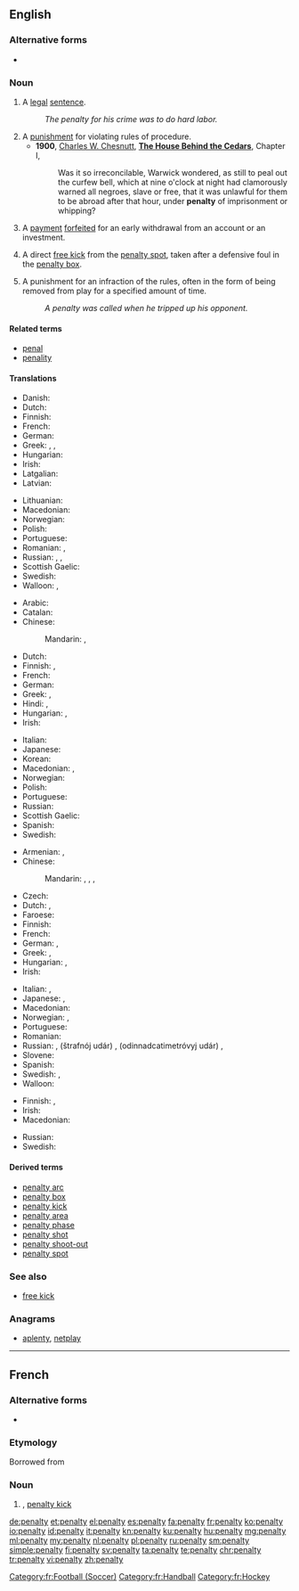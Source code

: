 {{also|pénalty}}
==English==
{{wikipedia}}

===Alternative forms===
* {{l|en|pœnalty}} {{qualifier|archaic}}

===Noun===
{{en-noun|penalties}}

# A [[legal]] [[sentence]].
#: ''The penalty for his crime was to do hard labor.''
# A [[punishment]] for violating rules of procedure.
#* '''1900''', [[w:Charles W. Chesnutt|Charles W. Chesnutt]], '''[[w:The House Behind the Cedars|The House Behind the Cedars]]''', Chapter I,
#*: Was it so irreconcilable, Warwick wondered, as still to peal out the curfew bell, which at nine o'clock at night had clamorously warned all negroes, slave or free, that it was unlawful for them to be abroad after that hour, under '''penalty''' of imprisonment or whipping?
# {{context|finance|lang=en}} A [[payment]] [[forfeit]]ed for an early withdrawal from an account or an investment.
# {{context|football|lang=en}} A direct [[free kick]] from the [[penalty spot]], taken after a defensive foul in the [[penalty box]].
# {{context|ice hockey|lang=en}} A punishment for an infraction of the rules, often in the form of being removed from play for a specified amount of time.
#: ''A penalty was called when he tripped up his opponent.''

====Related terms====
* [[penal]]
* [[penality]] {{qualifier|rare}}

====Translations====
{{trans-top|legal sentence}}
* Danish: {{t|da|straf|c}}
* Dutch: {{t+|nl|straf|f}}
* Finnish: {{t+|fi|rangaistus}}
* French: {{t|fr|penalisation|f}}
* German: {{t+|de|Strafe|f}}
* Greek: {{t+|el|κύρωση|f|tr=círosi|sc=Grek}}, {{t+|el|ποινή|f|tr=piní|sc=Grek}}, {{t+|el|τιμωρία|f|tr=timoría|sc=Grek}}
* Hungarian: {{t+|hu|büntetés}}
* Irish: {{t+|ga|pionós|m}}
* Latgalian: {{t|ltg|struope|f}}
* Latvian: {{t|lv|sods|m}}
{{trans-mid}}
* Lithuanian: {{t|lt|bausmė}}
* Macedonian: {{t|mk|казна|f|tr=kázna|sc=Cyrl}}
* Norwegian: {{t|no|straff|m|f}}
* Polish: {{t+|pl|kara|f}}
* Portuguese: {{t+|pt|pena|f}}
* Romanian: {{t+|ro|penalizare|f}}, {{t+|ro|pedeapsă|f}}
* Russian: {{t+|ru|наказание|n|tr=nakazánije}}, {{t+|ru|взыскание|n|tr=vzyskánije}}, {{t+|ru|штраф|m|tr=štraf}}
* Scottish Gaelic: {{t|gd|peanas|m}}
* Swedish: {{t+|sv|straff|n}}
* Walloon: {{t+|wa|poenne|f}}, {{t|wa|poenålté|f}}
{{trans-bottom}}

{{trans-top|punishment for violating rules of procedure}}
* Arabic: {{t|ar|جزاء|m|tr=jazāʾ|sc=Arab}}
* Catalan: {{t+|ca|càstig|m}}
* Chinese:
*: Mandarin: {{t+|cmn|懲罰}}, {{t+|cmn|惩罚|tr=chéngfá}}
* Dutch: {{t+|nl|straf|f}}
* Finnish: {{t+|fi|sopimussakko}}, {{t|fi|sopimuskorvaus}}
* French: {{t+|fr|peine|f}}
* German: {{t+|de|Strafe|f}}
* Greek: {{t+|el|αντίτιμο|n|tr=a[n]dítimo|sc=Grek}}, {{t+|el|τιμωρία|f|tr=timoría|sc=Grek}}
* Hindi: {{t|hi|दण्ड|tr=daṇḍ|sc=Deva}}, {{t|hi|सज़ा|tr=sazā|sc=Deva}}
* Hungarian: {{t+|hu|büntetés}}, {{t+|hu|bírság}}
* Irish: {{t+|ga|pionós|m}}
{{trans-mid}}
* Italian: {{t|it|penalità|f}}
* Japanese: {{t+|ja|罰|tr=ばつ, batsu|sc=Jpan}}
* Korean: {{t|ko|형벌|tr=hyeongbeol|sc=Kore}}
* Macedonian: {{t|mk|казна|f|tr=kázna|sc=Cyrl}}, {{t|mk|глоба|f|tr=glóba|sc=Cyrl}}
* Norwegian: {{t|no|straff|m|f}}
* Polish: {{t+|pl|kara|f}}
* Portuguese: {{t+|pt|penalidade|f}}
* Russian: {{t+|ru|штраф|m|tr=štraf}}
* Scottish Gaelic: {{t|gd|peanas|m}}
* Spanish: {{t+|es|castigo|m}}
* Swedish: {{t+|sv|straff|n}}
{{trans-bottom}}

{{trans-top|free kick in football}}
* Armenian: {{t|hy|11 մետրանոց|tr=11 metranoc|sc=Armn}}, {{t|hy|Պենալ|tr=Penal|sc=Armn}}
* Chinese:
*: Mandarin: {{t+|cmn|點球|sc=Hani}}, {{t|cmn|点球|tr=diǎnqiú|sc=Hani}}, {{t|cmn|罰球|sc=Hani}}, {{t+|cmn|罚球|tr=fáqiú|sc=Hani}}
* Czech: {{t|cs|penalta|f}}
* Dutch: {{t+|nl|penalty|m}}, {{t+|nl|strafschop|m}}
* Faroese: {{t|fo|brotsspark|n}}
* Finnish: {{t|fi|rangaistuslaukaus}}
* French: {{t+|fr|penalty|m}}
* German: {{t|de|Strafstoß|m}}, {{t+|de|Elfmeter|m}}
* Greek: {{t+|el|πέναλτι|n|tr=pénalti|sc=Grek}}, {{t|el|η εσχάτη των ποινών|f|tr=i eskháti ton pinín|sc=Grek}}
* Hungarian: {{t+|hu|tizenegyes}}, {{t+|hu|büntetőrúgás}}
* Irish: {{t+|ga|pionós|m}}
{{trans-mid}}
* Italian: {{t|it|calcio di rigore|m}}, {{t+|it|rigore}}
* Japanese: {{t|ja|ペナルティーキック|tr=penarutīkikku|sc=Jpan}}, {{t|ja|ペナルティー|tr=penarutī|sc=Jpan}}
* Macedonian: {{t|mk|пенал|m|tr=penál|sc=Cyrl}}
* Norwegian: {{t|no|straffe|m|f}}, {{t|no|straffespark|n}}
* Portuguese: {{t|pt|pênalti|m}}
* Romanian: {{t|ro|penalti|n}}
* Russian: {{t+|ru|пенальти|n|tr=penálʹti}}, {{l|ru|штрафной}} {{l|ru|удар}} (štrafnój udár) {{g|m}}, {{l|ru|одиннадцатиметровый}} {{l|ru|удар}} (odinnadcatimetróvyj udár) {{g|m}}, {{t|ru|одиннадцатиметровка|f|tr=odinnadcatimetróvka|sc=Cyrl}}
* Slovene: {{t|sl|enajstmetrovka|f}}
* Spanish: {{t+|es|penalti|m}}
* Swedish: {{t+|sv|straff|c}}, {{t+|sv|straffspark|c}}
* Walloon: {{t+|wa|penalti|m}}
{{trans-bottom}}

{{trans-top|punishment in ice hockey}}
* Finnish: {{t+|fi|rangaistus}}, {{t|fi|jäähy}}
* Irish: {{t+|ga|pionós|m}}
* Macedonian: {{t|mk|пенал|m|tr=penál|sc=Cyrl}}
{{trans-mid}}
* Russian: {{t+|ru|штраф|m|tr=štraf|sc=Cyrl}}
* Swedish: {{t|sv|utvisning|c}}
{{trans-bottom}}

====Derived terms====
* [[penalty arc]]
* [[penalty box]]
* [[penalty kick]]
* [[penalty area]]
* [[penalty phase]]
* [[penalty shot]]
* [[penalty shoot-out]]
* [[penalty spot]]

===See also===
* [[free kick]]

===Anagrams===
* [[aplenty#English|aplenty]], [[netplay#English|netplay]]

----

==French==

===Alternative forms===
* {{l|fr|pénalty}}

===Etymology===
Borrowed from {{etyl|en|fr}}

===Noun===
{{fr-noun|m|pl=penalties}}

# {{context|sports|lang=fr}} {{l|en|penalty}}, [[penalty kick]]

[[Category:fr:Football (Soccer)]]
[[Category:fr:Handball]]
[[Category:fr:Hockey]]

[[de:penalty]]
[[et:penalty]]
[[el:penalty]]
[[es:penalty]]
[[fa:penalty]]
[[fr:penalty]]
[[ko:penalty]]
[[io:penalty]]
[[id:penalty]]
[[it:penalty]]
[[kn:penalty]]
[[ku:penalty]]
[[hu:penalty]]
[[mg:penalty]]
[[ml:penalty]]
[[my:penalty]]
[[nl:penalty]]
[[pl:penalty]]
[[ru:penalty]]
[[sm:penalty]]
[[simple:penalty]]
[[fi:penalty]]
[[sv:penalty]]
[[ta:penalty]]
[[te:penalty]]
[[chr:penalty]]
[[tr:penalty]]
[[vi:penalty]]
[[zh:penalty]]